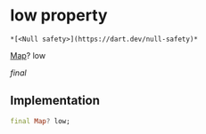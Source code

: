 # low property

    *[<Null safety>](https://dart.dev/null-safety)*

[Map](https://api.flutter.dev/flutter/dart-core/Map-class.html)? low

_final_

## Implementation

```dart
final Map? low;


```
